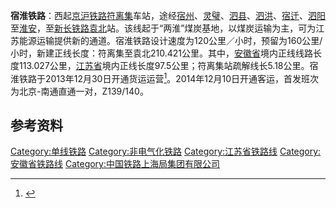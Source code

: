 {{Infobox rail system-route
|rail_name=宿淮铁路
|other_name=
|system_length=210.421 km
|length_in_operation=
|total_length=
|tracklength=
|name_bgcolor=
|min_width=
|box_width=
|style=
|banner_color=blue
|sec_banner_color=
|third_banner_color=
|logo_filename=
|logo_width=
|logo_bgcolor=
|logo_alt=
|logo_note=
|image=201606 Suzhou–Huai'an Railway near Suzhou.jpg
|imagesize=280px
|caption=宿淮铁路宿州段
|code_name=
|locale={{CHN}}[[安徽省|安徽省]]、[[江苏省|江苏省]]
|service_type=客货运输铁路
|status=营运中
|network=
|stations=
|start=[[符离集站|符离集站]]、[[袁北站|袁北站]]
|lines=
|main_route=
|secondary_route=
|branch_route=
|standard=[[国铁I级|Ⅰ级铁路]]
|character=
|other_systems=
|main_stations=[[灵璧站|灵璧站]]、[[泗县站|泗县站]]、[[洋河站|洋河站]]、[[泗阳站|泗阳站]]
|constructor=
|track=1（[[单线铁路|单线铁路]]）
|average_station_distance=
|max_speed=120 km/h
|orbital_plane=
|track_gauge={{standard gauge}}（[[标准轨|标准轨]]）
|distance_between_mainlines=
|min_radius=
|max_grade=
|elevation=
|control=
|block_signal=
|engine=
|electrified=
|rollingstock=
|fleet_size=
|begin_operation=2013年12月30日
|end_operation=
|operation_note=
|open_operation=
|time_first=
|time_last=
|ridership=
|owner=
|operator=
|franchise=
|hq=
|key_person=
|website=
|route_map={{bs-map|inline=1|map=
CONTg~~ ~~ ~~{{RoutemapRoute|Licon=u|[[京沪铁路|京沪铁路]]往[[北京站|北京站]]方向}}
\HST\~~ ~~[[符离集站|符离集站]]
CONTgq\ABZgr\~~ ~~ ~~{{RoutemapRoute|Licon=l|[[京沪铁路|京沪铁路]]往[[上海站|上海站]]方向}}
HST~~ ~~[[朱庄站|朱庄站]]
HST~~ ~~[[王集村站|王集村站]]
HST~~ ~~[[灵璧站|灵璧站]]
HST~~ ~~[[长沟站|长沟站]]
HST~~ ~~[[泗县站|泗县站]]
HST~~ ~~[[黑塔站|黑塔站]]
HST~~ ~~[[泗洪站|泗洪站]]
HST~~ ~~[[归仁站|归仁站]]
HST~~ ~~[[洋河站|洋河站]]
HST~~ ~~[[郑楼站|郑楼站]]
\ABZg+l\CONTfq~~ ~~ ~~{{RoutemapRoute|Licon=r|[[新长铁路|新长铁路]]往[[新沂站|新沂站]]方向}}
HST~~ ~~[[泗阳站|泗阳站]]
\ABZgl\STR+r
\HST\LSTR~~ ~~[[韩圩站|韩圩站]]~~右侧为新长铁路
\ABZg+l\STRr
HST~~ ~~[[袁北站|袁北站]]
CONTf~~ ~~ ~~{{RoutemapRoute|Licon=d|[[新长铁路|新长铁路]]往[[长兴南站|长兴南站]]方向}}
}}
}}
'''宿淮铁路'''：西起[[京沪铁路|京沪铁路]][[符离集站|符离集]]车站，途经[[宿州|宿州]]、[[灵璧|灵璧]]、[[泗县|泗县]]、[[泗洪|泗洪]]、[[宿迁|宿迁]]、[[泗阳|泗阳]]至[[淮安|淮安]]，至[[新长铁路|新长铁路]][[袁北站|袁北]]站。该线起于“两淮”煤炭基地，以煤炭运输为主，可为江苏能源运输提供新的通道。宿淮铁路设计速度为120公里／小时，预留为160公里/小时，新建正线长度：符离集至袁北210.421公里。其中，[[安徽省|安徽省]]境内正线线路长度113.027公里，[[江苏省|江苏省]]境内正线长度97.5公里；符离集站疏解线长5.18公里。宿淮铁路于2013年12月30日开通货运运营<ref>{{cite web|url=http://www.peoplerail.com/rail/show-127-168339-1.html|title=宿淮铁路开通运营|publisher=人民铁道网|accessdate=2014-04-17|archive-date=2014-04-19|archive-url=https://web.archive.org/web/20140419044511/http://www.peoplerail.com/rail/show-127-168339-1.html|dead-url=no}}</ref>。2014年12月10日开通客运，首发班次为北京-南通直通一对，Z139/140。

== 参考资料 ==
{{reflist}}
{{commonscat|Suzhou–Huai'an Railway}}

{{宿淮铁路}}
{{中国铁路|nocat}}

[[Category:单线铁路|Category:单线铁路]]
[[Category:非电气化铁路|Category:非电气化铁路]]
[[Category:江苏省铁路线|Category:江苏省铁路线]]
[[Category:安徽省铁路线|Category:安徽省铁路线]]
[[Category:中国铁路上海局集团有限公司|Category:中国铁路上海局集团有限公司]]